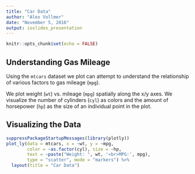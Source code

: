 ```yaml
---
title: "Car Data"
author: "Alex Vollmer"
date: "November 5, 2016"
output: ioslides_presentation
---
```


```r
knitr::opts_chunk$set(echo = FALSE)
```

## Understanding Gas Mileage

Using the `mtcars` dataset we plot can attempt to understand the relationship
of various factors to gas mileage (`mpg`).

We plot weight (`wt`) vs. mileage (`mpg`) spatially along the x/y axes. We 
visualize the number of cylinders (`cyl`) as colors and the amount of
horsepower (`hp`) as the size of an individual point in the plot.

## Visualizing the Data

```r
suppressPackageStartupMessages(library(plotly))
plot_ly(data = mtcars, x = ~wt, y = ~mpg, 
        color = ~as.factor(cyl), size = ~hp,
        text = ~paste("Weight: ", wt, '<br>MPG:', mpg),
        type = "scatter", mode = "markers") %>%
  layout(title = "Car Data")
```
